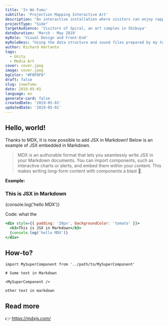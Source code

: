 ```yaml
---
title: 'In Wo Fumu'
subtitle: 'Projection Mapping Interactive Art'
description: "An interactive installation where visitors can enjoy rapping by simply stepping on phrases that are projection-mapped on scattered books on the floor. Recently exhibited in SICF20, this installation is an improved version from the first one we exhibited in iiiExhibition 2018. The experience is inspired from the Japanese title called 'In wo fumu (韻を踏む),' which literally means to step on a rhyme."
projectType: "Side"
targetAudience: 'Visitors of Spiral, an art complex in Shibuya'
dateDuration: 'March - May 2019'
myRole: 'Visual Design and Front-End'
myRoleDesc: "Using the data structure and sound files prepared by my teammates, I used TouchDesigner and Unity to display the rhyming texts through projection mapping."
author: Richard Hartanto
tags:
  - Unity
  - Media Art
cover: cover.jpeg
image: cover.jpeg
bgColor: "#F0F0F0"
draft: false
slug: inwofumu
date: 2019-05-01
language: en
generate-card: false
createdDate: '2019-05-01'
updatedDate: '2019-05-01'
---
```


## Hello, world!

Thanks to MDX, It is now possible to add JSX in Markdown! Below is an example of JSX embedded in Markdown. <br />

> MDX is an authorable format that lets you seamlessly write JSX in your Markdown documents. You can import components, such as interactive charts or alerts, and embed them within your content. This makes writing long-form content with components a blast 🚀.


**Example:**

<div style={{ padding: '20px', backgroundColor: 'tomato' }}>
  <h3>This is JSX in Markdown</h3>
  {console.log('hello MDX')}
</div>

Code: what the

```jsx
<div style={{ padding: '20px', backgroundColor: 'tomato' }}>
  <h3>This is JSX in Markdown</h3>
  {console.log('hello MDX')}
</div>
```


## How-to?

```jsx{5}
import MySuperComponent from '../path/to/MySuperComponent'

# Some text in Markdown

<MySuperComponent />

other text in markdown
```

## Read more

👉 https://mdxjs.com/